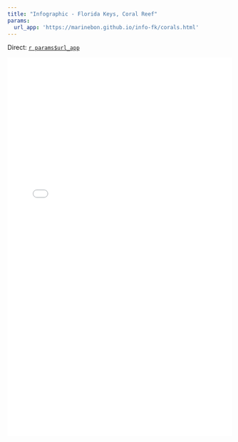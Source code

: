 ```yaml
---
title: "Infographic - Florida Keys, Coral Reef"
params:
  url_app: 'https://marinebon.github.io/info-fk/corals.html'
---
```


Direct: [`r params$url_app`](`r params$url_app`)

<iframe frameborder='0' width='100%' height='850' src='`r params$url_app`'></iframe>

